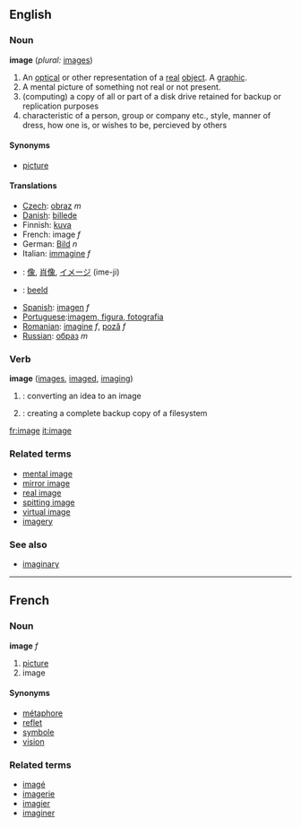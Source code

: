 {{wikipedia}}
==English==

===Noun===
'''image'''  (''plural:'' [[images]])
#An [[optical]] or other representation of a [[real]] [[object]]. A [[graphic]].
#A mental picture of something not real or not present.
#(computing) a copy of all or part of a disk drive retained for backup or replication purposes
#characteristic of a person, group or company etc., style, manner of dress, how one is, or wishes to be, percieved by others

====Synonyms====
*[[picture]]

====Translations====

*[[Czech]]: [[obraz]] ''m''
*[[Danish]]: [[billede]]
*Finnish: [[kuva]]
*French: image ''f''
*German: [[Bild]] ''n''
*Italian: [[immagine]] ''f''
*{{ja}}: [[像]], [[肖像]], [[イメージ]] (ime-ji)
*{{nl}}: [[beeld]]
*[[Spanish]]: [[imagen]] ''f''
*[[Portuguese]]:[[imagem, figura, fotografia]]
*[[Romanian]]: [[imagine]] ''f'', [[poză]] ''f''
*[[Russian]]: [[образ]] ''m''

===Verb===
'''image'''  ([[images]], [[imaged]], [[imaging]])
#{{cattag|Computing}}: converting an idea to an image
#{{cattag|Computing}}: creating a complete backup copy of a filesystem

[[fr:image]]
[[it:image]]

===Related terms===
*[[mental image]]
*[[mirror image]]
*[[real image]]
*[[spitting image]]
*[[virtual image]]
*[[imagery]]

===See also===
*[[imaginary]]

----

==French==
===Noun===
'''image''' ''f''

# [[picture]]
# image

====Synonyms====
*[[métaphore]]
*[[reflet]]
*[[symbole]]
*[[vision]]

===Related terms===
*[[imagé]]
*[[imagerie]]
*[[imagier]]
*[[imaginer]]